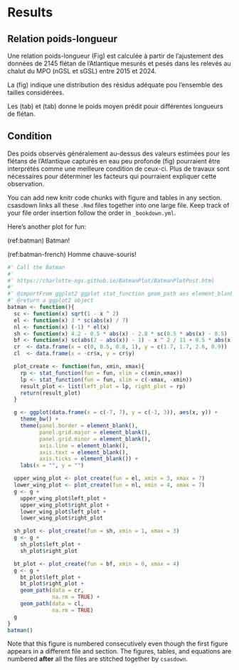 # Results

## Relation poids-longueur

Une relation poids-longueur (Fig) est calculée à partir de l'ajustement des données de 2145 flétan de l'Atlantique mesurés et pesés dans les relevés au chalut du MPO (nGSL et sGSL) entre 2015 et 2024.

La (fig) indique une distribution des résidus adéquate pou l'ensemble des tailles considérées.

Les (tab) et (tab) donne le poids moyen prédit pouir différentes longueurs de flétan.

## Condition

Des poids observés généralement au-dessus des valeurs estimées pour les flétans de l'Atlantique capturés en eau peu profonde (fig) pourraient être interprétés comme une meilleure condition de ceux-ci.
Plus de travaux sont nécessaires pour déterminer les facteurs qui pourraient expliquer cette observation.










You can add new knitr code chunks with figure and tables in any section. csasdown links all these `.Rmd` files together into one large file. Keep track of your file order insertion follow the order in `_bookdown.yml`.

Here's another plot for fun:

(ref:batman) Batman!

(ref:batman-french) Homme chauve-souris!

```r
#' Call the Batman
#'
#' https://charlotte-ngs.github.io/BatmanPlot/BatmanPlotPost.html
#'
#' @importFrom ggplot2 ggplot stat_function geom_path aes element_blank labs
#' @return a ggplot2 object
batman <- function(){
  sc <- function(x) sqrt(1 - x ^ 2)                                         # semicircle
  el <- function(x) 3 * sc(abs(x) / 7)                                      # ellipse
  nl <- function(x) (-1) * el(x)                                            # negative of el
  sh <- function(x) 4.2 - 0.5 * abs(x) - 2.8 * sc(0.5 * abs(x) - 0.5)       # shoulders
  bf <- function(x) sc(abs(2 - abs(x)) - 1) - x ^ 2 / 11 + 0.5 * abs(x) - 3 # bottom
  cr  <- data.frame(x = c(0, 0.5, 0.8, 1), y = c(1.7, 1.7, 2.6, 0.9))       # cowl right
  cl  <- data.frame(x = -cr$x, y = cr$y)                                    # cowl left

  plot_create <- function(fun, xmin, xmax){
    rp <- stat_function(fun = fun, xlim = c(xmin,xmax))
    lp <- stat_function(fun = fun, xlim = c(-xmax, -xmin))
    result_plot <- list(left_plot = lp, right_plot = rp)
    return(result_plot)
  }

  g <- ggplot(data.frame(x = c(-7, 7), y = c(-3, 3)), aes(x, y)) +
    theme_bw() +
    theme(panel.border = element_blank(),
          panel.grid.major = element_blank(),
          panel.grid.minor = element_blank(),
          axis.line = element_blank(),
          axis.text = element_blank(),
          axis.ticks = element_blank()) +
    labs(x = "", y = "")

  upper_wing_plot <- plot_create(fun = el, xmin = 3, xmax = 7)
  lower_wing_plot <- plot_create(fun = nl, xmin = 4, xmax = 7)
  g <- g +
    upper_wing_plot$left_plot +
    upper_wing_plot$right_plot +
    lower_wing_plot$left_plot +
    lower_wing_plot$right_plot

  sh_plot <- plot_create(fun = sh, xmin = 1, xmax = 3)
  g <- g +
    sh_plot$left_plot +
    sh_plot$right_plot

  bt_plot <- plot_create(fun = bf, xmin = 0, xmax = 4)
  g <- g +
    bt_plot$left_plot +
    bt_plot$right_plot +
    geom_path(data = cr,
              na.rm = TRUE) +
    geom_path(data = cl,
              na.rm = TRUE)
  g
}
batman()
```

Note that this figure is numbered consecutively even though the first figure appears in a different file and section. The figures, tables, and equations are numbered **after** all the files are stitched together by `csasdown`.



